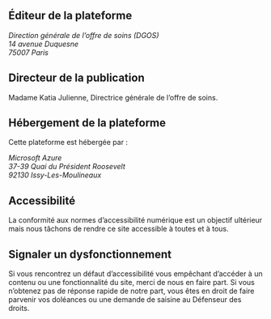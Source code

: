 ## Éditeur de la plateforme

<address>
Direction générale de l’offre de soins (DGOS)<br/>
14 avenue Duquesne<br/>
75007 Paris
</address>

## Directeur de la publication

Madame Katia Julienne, Directrice générale de l’offre de soins.

## Hébergement de la plateforme

Cette plateforme est hébergée par :

<address>
Microsoft Azure<br/>
37-39 Quai du Président Roosevelt<br/>
92130 Issy-Les-Moulineaux
</address>

## Accessibilité

La conformité aux normes d’accessibilité numérique est un objectif ultérieur mais nous tâchons de rendre ce site accessible à toutes et à tous.

## Signaler un dysfonctionnement

Si vous rencontrez un défaut d’accessibilité vous empêchant d’accéder à un contenu ou une fonctionnalité du site, merci de nous en faire part.
Si vous n’obtenez pas de réponse rapide de notre part, vous êtes en droit de faire parvenir vos doléances ou une demande de saisine au Défenseur des droits.

